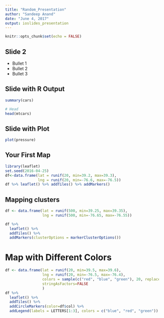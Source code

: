 ```yaml
---
title: "Random_Presentation"
author: "Sandeep Anand"
date: "June 4, 2017"
output: ioslides_presentation
---
```


```r
knitr::opts_chunk$set(echo = FALSE)
```

## Slide 2

- Bullet 1
- Bullet 2
- Bullet 3

## Slide with R Output

```r
summary(cars)

# Head
head(mtcars)
```

## Slide with Plot

```r
plot(pressure)
```

## Your First Map

```r

library(leaflet)
set.seed(2016-04-25)
df<-data.frame(lat = runif(20, min=39.2, max=39.3),
               lng = runif(20, min=-76.6, max=-76.5))
df %>% leaflet() %>% addTiles() %>% addMarkers()
```

## Mapping clusters

```r

df <- data.frame(lat = runif(500, min=39.25, max=39.35),
                 lng = runif(500, min=-76.65, max=-76.55))

df %>% 
  leaflet() %>% 
  addTiles() %>%
  addMarkers(clusterOptions = markerClusterOptions())

```

# Map with Different Colors

```r

df <- data.frame(lat = runif(20, min=39.5, max=39.6),
                 lng = runif(20, min=-76.5, max=-76.4),
                 colors = sample(c("red", "blue", "green"), 20, replace = TRUE),
                 stringAsFactors=FALSE
                 )
df %>% 
  leaflet() %>% 
  addTiles() %>% 
  addCircleMarkers(color=df$col) %>%
  addLegend(labels = LETTERS[1:3], colors = c("blue", "red", "green"))
  
  

```
